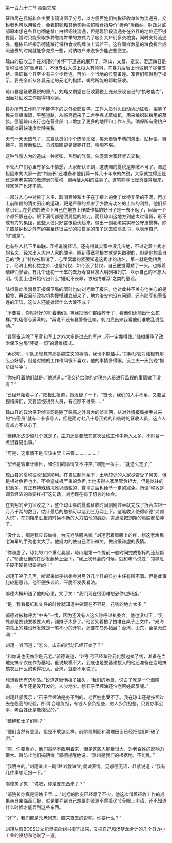 

第一百九十二节 超额完成

征粮局在县城和各主要市镇设置了分号，以方便百姓们纳税征收单位为流通券。交税者也可以用粮食、金银铜钱和其他实物按照粮食指导价“折色”后缴纳。财政总监部原本想在各县也彻底禁止白银铜钱流通，但是现阶段流通券在外县的地位还不够稳固，暂时只能采取多种缴纳并举的方式为了吸引大户们多交粮食，同时支持流通券，程栋已经指示德隆粮行将粮食收购牌价上调若干，这样同样数量的粮食折合成流通券的时候就能多兑换一些，对纳粮户来说多少能占些便宜。

琼山的征收工作在刘翔的“关怀”下迅速的展开了，琼山、文昌、定安、澄迈四县是夏税征收的“重点县”，不但专业人员上投入有倾斜，在暴力后盾上也做到了尽量支持。保证每个县至少有三个步兵连，再加一个当地的县警备连。军官们都得到了指示，要完全听从各县元老的元老的指挥，竭尽所能的帮助征收。

琼山县是征收夏税的重点，刘翔又期望在征收夏税上充分展现自己的“执政能力”，因而对征收工作抓得特别紧。

县办所有工作除了不能停下的之外全部暂停，工作人员分头出动协助征收。招募了民夫修缮库房，平整道路，从临高运来了二台手摇式草编机，用来编织装粮用的草袋。德隆琼山支行也在营业部门口增加了更多的地秤和工作人员。确保所有缴粮户都能以最快速度卖粮完税。

天气一天天热气了，文宣队员们个个热情高涨，每天走街串巷的演出、贴标语、舞狮子，宣传新税法。县城周围更是敲锣打鼓，喧阄不堪。

这种气氛人为的造成一种紧张、热烈的气氛，催促着大家赶紧去交税。

不管大户们心里有多么不情愿，大家都认识到，这澳洲的夏税是非缴不可了。海述祖回来向大家一说“刘首长”还准备和他们算一算几十年来的欠税，大家就觉得还是还是老老实实的缴澳洲的夏税…别再扯大明的往事了。这笔糊涂旧账真要算起来，倾家荡产也还不清。

一部分人心中对摊丁入亩、取消官绅和士子在丁银上的免丁优待非常的不满，再加上前阶段的清丈田亩的运动，更是严重的损害了少数有功名的士绅的利益。他们都意识到…在髡贼的统治下自己在地方上作威作福的好日子是一去不返了，因而一个个都怀恨在心。眼下满街都是明晃晃的刺刀，而且琼山这地方到底太过偏僻，形不成有力的集团，这些人便只好含恨蛰伏起来，做出一副老老实实奉公守法摸样。除了照章纳税之外有的甚至还很主动的把自家的孩子送去临高念书，以表示自己的“诚意”。

也有些人私下里串联…互相说说怪话。还有得其实家中没几亩地，不过定着个秀才的名义，经常出入大户人家的酸子，照新得章程根本就是免缴税的，但是他想着自己的“免丁”特权被取消了，心里窝囊的紧要知道这秀才的功名，第一就是免粮免丁，经济上的利益之外…也是特权，如今没了特权，自己便觉得矮了一头。也跟着缙绅们参合。有几个还初一十五的去万寿宫拜祭大明列祖列宗…以示自己的不忘大明。街面上也开始传出什么“短毛不长命，铁船终难浮”之类的童谣。

陆橙将此类消息汇报保卫局的同时也向刘翔做了报告，他对此并不关心他关心的是粮食，再说目前政权机构慢慢建立起来了，地方治安也没有问题，还有陆军和警备连的压阵，这伙人还能掀起什么大浪不成？

“不要紧，你就好好的盯着他们。等我把他们都给榨干了，看他们还能出什么花样。”刘翔信心满满的，“再说不还有县警备连嘛。刺刀亮出来我看他们谁敢乱说乱动。”

“县警备连除了军官和军士之外大多是过去的军户…不一定靠得住。”陆橙秉承了政治保卫总局“怀疑一切”的思维模式。

“再说吧，军队思想教育那是魏艾文的事情，我也不能插手。”刘翔尽管对陆橙有那么点好感，但是对她的工作作风很不喜欢，他的事情多得很，没工夫一天到晚“抓阶级斗争”。

“你先盯着他们就是。”他说道…“我交待给你的对税务人员进行监视的事情做了没有？”

“已经开始着手了。”陆橙汇报道，她迟疑了一下，“首长，我们的人手不足，又要监视缙绅们，又要监视税务人员，有点顾不过来……”

琼山县的政治保卫侦查网是除了临高之外最大的侦查网，从对外情报局接手过来的“告密员”就有二十多号人，但是面对七八十号正式的和临时的征收人员，这点人有点力不从心了。

“缙绅那边少留几个就是了，主力还是要放在这次征税工作中新人太多，不盯紧一点很容易出事。”

“可是，这事情不是应该由契卡来管………………”

“契卡是管审计账目，和你们的事情又不冲突。”刘翔一挥手，“就这么定了。”

琼山县的夏税征收很是顺利。在累进制体系下，土地较少的人家尽管受了风灾，但是相对负担也小，不会造成极严重的负担;土地多得人家尽管负担大，但是以往的积蓄多。真正有特殊情况难以缴税的，查清之后也给予一定的减免。所谓“税收是调节经济的重要杠杆”这句话，刘翔现在有了切身的体会。

在刘翔的全力征收之下，整个琼山县的夏税征收时间刚刚过半就完成了折合库银一万八千两的数目，估计最后的总额可以达到三万两上下。这笔收入使得邬德“龙颜大悦”，在刘翔来汇报的时候不断的大力拍他的肩膀，差点没把刘翔的肩膀都拍肿了。

“没什么，都是我应该做得。为元老院服务嘛。”刘翔忍着肩膀上的疼，想这老渔民老海军的手劲也太大了。他努力的使自己面带微笑，做出很谦虚的表情。

“你谦虚了，琼北的四个重点县里，琼山是第一个提前一般时间完成指标的还超额了。”邬德让他的在沙发藤椅上坐下，“我上次开会的时候，就和老马说过：领导班子硬不硬是很要紧的！”

刘翔干笑了几声，听起来似乎执委会对另外几个县的县办主任有所不满。但是此事比较犯忌讳，他不便多谈论，干脆不发表看法。

邬德大概知道了他的心思，笑了笑：“我们现在很困难想必你也知道。”

“是，我看报纸和文件的时候就知道中央现在不容易，花钱的地方太多。”

邬德对被称呼为“中央”一愣，因为还没有人这么称呼过执委会。他也没纠正：“到处都是要钱要粮要人的，铺摊子太多了。”他苦笑着拍了拍堆在桌子上文件，“光海南岛上的建设开发就是一笔不小的开销，还要在岛外拓展：台湾、山东，全是无底洞！”

刘翔一听问道：“怎么，山东的行动已经开始了？”

“和你说也无妨你是元老。”邬德说道，“赵引弓已经和孙元化那边接了线，准备在当地先搞个农庄作为基地。虽说规模不大，到底也是要基建投入的他还准备在当地搞搞农业什么的也得投入。台湾，就更不用说了。

想想看还有济州岛。”说道这里他摇了摇头，“我们的地盘，说白了就是一个海南岛，一多半还是没开发的，人少地少。想石子里榨油还怕老百姓起反呢。”

刘翔赶紧表示：“石子里榨油是办不到的，老百姓也受不了。我在琼山还是按照过去在临高的经验，所谓‘合理负担，有钱人多负担些，穷人少负担些。只要办事公平，老百姓还是能接受的。”

“缙绅和士子们呢？”

“他们当然有意见，但是不敢怎么样。前阶段剿匪和清理田亩已经把他们吓破了胆。”

“嗯，你要当心，他们虽然不敢明着来，但是这些人能量很大，对老百姓的影响力很大。得防止他们搞阴得。”邬德提醒他说，“琼州是我们的根据地，不能乱。”

“我明白的。”刘翔做出一副“聆听教诲”的虔诚表情。见邬德无话，赶紧说道：“我有几件事想汇报一下。”

邬德笑了笑：“说吧，你是要东西来了？”

“邬院长你真是洞烛千里……”刘翔的脸皮已经厚了不少，他这次借着征收工作的成果亲自来临高汇报，就是要弄到自己想要的资源不乘着这节骨眼上申请，还不知道什么时候才能弄到这些东西。

“好了，我们都是元老同志，直来直去的说吧。你要什么？”

刘翔从假BOSS公文包里把企划书掏了出来，又把自己和汤梦龙合计的几个县办小工业的设想和他说了一遍。

